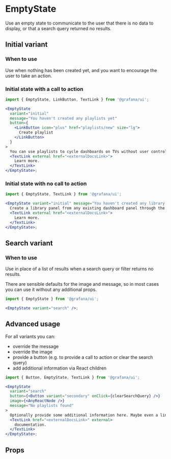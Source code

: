 
# EmptyState

Use an empty state to communicate to the user that there is no data to display, or that a search query returned no results.

## Initial variant

### When to use

Use when nothing has been created yet, and you want to encourage the user to take an action.

### Initial state with a call to action

```jsx
import { EmptyState, LinkButton, TextLink } from '@grafana/ui';

<EmptyState
  variant="initial"
  message="You haven't created any playlists yet"
  button={
    <LinkButton icon="plus" href="playlists/new" size="lg">
      Create playlist
    </LinkButton>
  }
>
  You can use playlists to cycle dashboards on TVs without user control.{' '}
  <TextLink external href="<externalDocsLink>">
    Learn more.
  </TextLink>
</EmptyState>;
```

### Initial state with no call to action

```jsx
import { EmptyState, TextLink } from '@grafana/ui';

<EmptyState variant="initial" message="You haven't created any library panels yet">
  Create a library panel from any existing dashboard panel through the panel context menu.{' '}
  <TextLink external href="<externalDocsLink>">
    Learn more.
  </TextLink>
</EmptyState>;
```

## Search variant

### When to use

Use in place of a list of results when a search query or filter returns no results.

There are sensible defaults for the image and message, so in most cases you can use it without any additional props.

```jsx
import { EmptyState } from '@grafana/ui';

<EmptyState variant="search" />;
```

## Advanced usage

For all variants you can:

- override the message
- override the image
- provide a button (e.g. to provide a call to action or clear the search query)
- add additional information via React children

```jsx
import { Button, EmptyState, TextLink } from '@grafana/ui';

<EmptyState
  variant="search"
  button={<Button variant="secondary" onClick={clearSearchQuery} />}
  image={<AnyReactNode />}
  message="No playlists found"
>
  Optionally provide some additional information here. Maybe even a link to{' '}
  <TextLink href="<externalDocsLink>" external>
    documentation.
  </TextLink>
</EmptyState>;
```

## Props

<ArgTypes of={EmptyState} />
